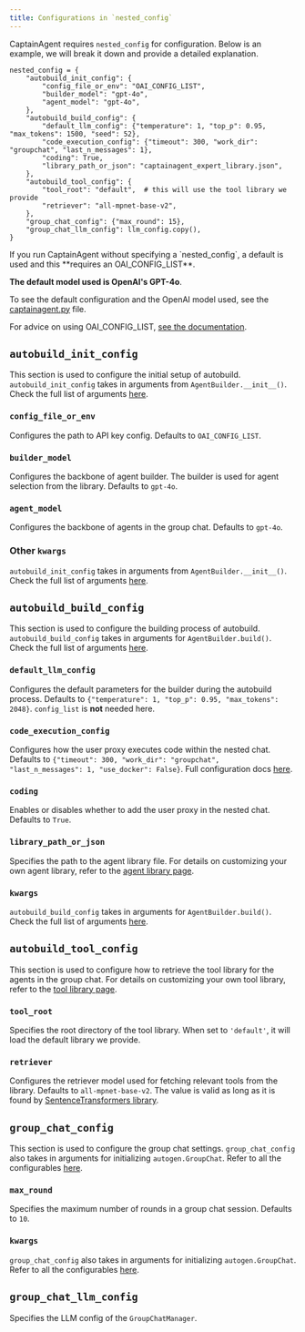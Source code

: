 ```yaml
---
title: Configurations in `nested_config`
---
```


CaptainAgent requires `nested_config` for configuration. Below is an example, we will break it down and provide a detailed explanation.

```
nested_config = {
    "autobuild_init_config": {
        "config_file_or_env": "OAI_CONFIG_LIST",
        "builder_model": "gpt-4o",
        "agent_model": "gpt-4o",
    },
    "autobuild_build_config": {
        "default_llm_config": {"temperature": 1, "top_p": 0.95, "max_tokens": 1500, "seed": 52},
        "code_execution_config": {"timeout": 300, "work_dir": "groupchat", "last_n_messages": 1},
        "coding": True,
        "library_path_or_json": "captainagent_expert_library.json",
    },
    "autobuild_tool_config": {
        "tool_root": "default",  # this will use the tool library we provide
        "retriever": "all-mpnet-base-v2",
    },
    "group_chat_config": {"max_round": 15},
    "group_chat_llm_config": llm_config.copy(),
}
```

<div class="info">
<Info>
If you run CaptainAgent without specifying a `nested_config`, a default is used and this **requires an OAI_CONFIG_LIST**.

**The default model used is OpenAI's GPT-4o**.

To see the default configuration and the OpenAI model used, see the [captainagent.py](https://github.com/ag2ai/ag2/blob/ceb75d865d0a7eb2b7c0bc51776e093681e0970e/autogen/agentchat/contrib/captainagent.py) file.

For advice on using OAI_CONFIG_LIST, [see the documentation](/docs/user-guide/advanced-concepts/llm-configuration-deep-dive#introduction-to-config-list).

</Info>
</div>

## `autobuild_init_config`
This section is used to configure the initial setup of autobuild. `autobuild_init_config` takes in arguments from `AgentBuilder.__init__()`. Check the full list of arguments [here](https://github.com/ag2ai/ag2/blob/main/autogen/agentchat/contrib/captainagent/agent_builder.py#L184).

### `config_file_or_env`
Configures the path to API key config. Defaults to `OAI_CONFIG_LIST`.

### `builder_model`
Configures the backbone of agent builder. The builder is used for agent selection from the library. Defaults to `gpt-4o`.

### `agent_model`
Configures the backbone of agents in the group chat. Defaults to `gpt-4o`.

### Other `kwargs`
`autobuild_init_config` takes in arguments from `AgentBuilder.__init__()`. Check the full list of arguments [here](https://github.com/ag2ai/ag2/blob/main/autogen/agentchat/contrib/captainagent/agent_builder.py#L184).

## `autobuild_build_config`
This section is used to configure the building process of autobuild. `autobuild_build_config` takes in arguments for `AgentBuilder.build()`. Check the full list of arguments [here](https://github.com/ag2ai/ag2/blob/main/autogen/agentchat/contrib/captainagent/agent_builder.py#L364).

### `default_llm_config`
Configures the default parameters for the builder during the autobuild process. Defaults to `{"temperature": 1, "top_p": 0.95, "max_tokens": 2048}`. `config_list` is **not** needed here.

### `code_execution_config`
Configures how the user proxy executes code within the nested chat. Defaults to `{"timeout": 300, "work_dir": "groupchat", "last_n_messages": 1, "use_docker": False}`. Full configuration docs [here](/docs/api-reference/autogen/UserProxyAgent).

### `coding`
Enables or disables whether to add the user proxy in the nested chat. Defaults to `True`.

### `library_path_or_json`
Specifies the path to the agent library file. For details on customizing your own agent library, refer to the [agent library page](/docs/topics/captainagent/agent_library).

### `kwargs`
`autobuild_build_config` takes in arguments for `AgentBuilder.build()`. Check the full list of arguments [here](https://github.com/ag2ai/ag2/blob/main/autogen/agentchat/contrib/captainagent/agent_builder.py#L364).

## `autobuild_tool_config`
This section is used to configure how to retrieve the tool library for the agents in the group chat. For details on customizing your own tool library, refer to the [tool library page](/docs/topics/captainagent/tool_library).

### `tool_root`
Specifies the root directory of the tool library. When set to `'default'`, it will load the default library we provide.

### `retriever`
Configures the retriever model used for fetching relevant tools from the library. Defaults to `all-mpnet-base-v2`. The value is valid as long as it is found by [SentenceTransformers library](https://huggingface.co/sentence-transformers).

## `group_chat_config`
This section is used to configure the group chat settings. `group_chat_config` also takes in arguments for initializing `autogen.GroupChat`. Refer to all the configurables [here](/docs/reference/agentchat/groupchat).

### `max_round`
Specifies the maximum number of rounds in a group chat session. Defaults to `10`.

### `kwargs`
`group_chat_config` also takes in arguments for initializing `autogen.GroupChat`. Refer to all the configurables [here](/docs/reference/agentchat/groupchat).

## `group_chat_llm_config`
Specifies the LLM config of the `GroupChatManager`.

